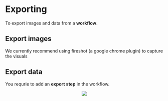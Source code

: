 # Exporting {#export}

To export images and data from a __workflow__.


## Export images {-}

We currently recommend using fireshot (a google chrome plugin) to capture the visuals

## Export data {-}
You requrie to add an __export step__ in the workflow.

<center>![](images\share.png)</center>
